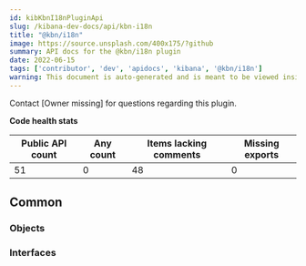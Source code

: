 ```yaml
---
id: kibKbnI18nPluginApi
slug: /kibana-dev-docs/api/kbn-i18n
title: "@kbn/i18n"
image: https://source.unsplash.com/400x175/?github
summary: API docs for the @kbn/i18n plugin
date: 2022-06-15
tags: ['contributor', 'dev', 'apidocs', 'kibana', '@kbn/i18n']
warning: This document is auto-generated and is meant to be viewed inside our experimental, new docs system. Reach out in #docs-engineering for more info.
---
```




Contact [Owner missing] for questions regarding this plugin.

**Code health stats**

| Public API count  | Any count | Items lacking comments | Missing exports |
|-------------------|-----------|------------------------|-----------------|
| 51 | 0 | 48 | 0 |

## Common

### Objects
<DocDefinitionList data={kbnI18nObj.common.objects}/>

### Interfaces
<DocDefinitionList data={kbnI18nObj.common.interfaces}/>

